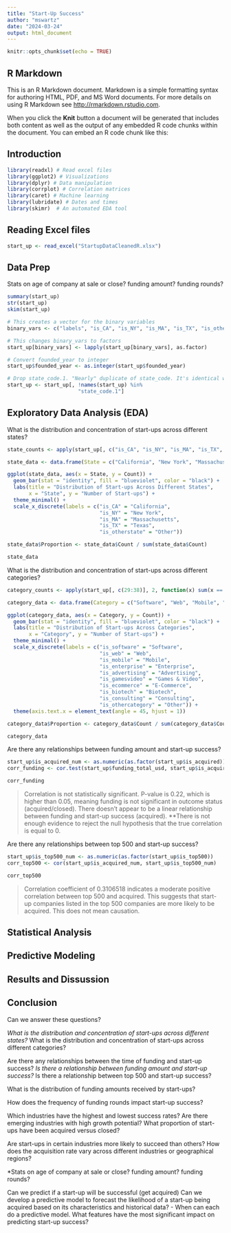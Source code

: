 ```yaml
---
title: "Start-Up Success"
author: "mswartz"
date: "2024-03-24"
output: html_document
---
```


```r
knitr::opts_chunk$set(echo = TRUE)
```

## R Markdown

This is an R Markdown document. Markdown is a simple formatting syntax for authoring HTML, PDF, and MS Word documents. For more details on using R Markdown see <http://rmarkdown.rstudio.com>.

When you click the **Knit** button a document will be generated that includes both content as well as the output of any embedded R code chunks within the document. You can embed an R code chunk like this:

## Introduction


```r
library(readxl) # Read excel files
library(ggplot2) # Visualizations
library(dplyr) # Data manipulation 
library(corrplot) # Correlation matrices
library(caret) # Machine learning 
library(lubridate) # Dates and times
library(skimr)  # An automated EDA tool
```

## Reading Excel files

```r
start_up <- read_excel("StartupDataCleanedR.xlsx")
```

## Data Prep

Stats on age of company at sale or close? funding amount? funding rounds? 

```r
summary(start_up)
str(start_up)
skim(start_up)
```


```r
# This creates a vector for the binary variables
binary_vars <- c("labels", "is_CA", "is_NY", "is_MA", "is_TX", "is_otherstate", "is_software", "is_web", "is_mobile", "is_enterprise", "is_advertising", "is_gamesvideo", "is_ecommerce", "is_biotech", "is_consulting", "is_othercategory", "is_top500", "is_acquired", "is_closed")

# This changes binary_vars to factors
start_up[binary_vars] <- lapply(start_up[binary_vars], as.factor)

# Convert founded_year to integer
start_up$founded_year <- as.integer(start_up$founded_year)

# Drop state_code.1. "Nearly" duplicate of state_code. It's identical with the exception of one missing value. 
start_up <- start_up[, !names(start_up) %in%
                       "state_code.1"]
```

## Exploratory Data Analysis (EDA)

What is the distribution and concentration of start-ups across different states?

```r
state_counts <- apply(start_up[, c("is_CA", "is_NY", "is_MA", "is_TX", "is_otherstate")], 2, function(x) sum(x == 1))

state_data <- data.frame(State = c("California", "New York", "Massachusetts", "Texas", "Other"), Count = state_counts)

ggplot(state_data, aes(x = State, y = Count)) +
  geom_bar(stat = "identity", fill = "blueviolet", color = "black") +
  labs(title = "Distribution of Start-ups Across Different States",
       x = "State", y = "Number of Start-ups") +
  theme_minimal() +
  scale_x_discrete(labels = c("is_CA" = "California",
                              "is_NY" = "New York",
                              "is_MA" = "Massachusetts",
                              "is_TX" = "Texas",
                              "is_otherstate" = "Other")) 

state_data$Proportion <- state_data$Count / sum(state_data$Count)

state_data

```

What is the distribution and concentration of start-ups across different categories?

```r
category_counts <- apply(start_up[, c(29:38)], 2, function(x) sum(x == 1))

category_data <- data.frame(Category = c("Software", "Web", "Mobile", "Enterprise", "Advertising", "Games & Video", "E-Commerce", "Biotech", "Consulting", "Other"), Count = category_counts)

ggplot(category_data, aes(x = Category, y = Count)) +
  geom_bar(stat = "identity", fill = "blueviolet", color = "black") +
  labs(title = "Distribution of Start-ups Across Categories",
       x = "Category", y = "Number of Start-ups") +
  theme_minimal() +
  scale_x_discrete(labels = c("is_software" = "Software",
                              "is_web" = "Web",
                              "is_mobile" = "Mobile",
                              "is_enterprise" = "Enterprise",
                              "is_advertising" = "Advertising",
                              "is_gamesvideo" = "Games & Video",
                              "is_ecommerce" = "E-Commerce",
                              "is_biotech" = "Biotech",
                              "is_consulting" = "Consulting",
                              "is_othercategory" = "Other")) +
  theme(axis.text.x = element_text(angle = 45, hjust = 1))

category_data$Proportion <- category_data$Count / sum(category_data$Count)

category_data
```

Are there any relationships between funding amount and start-up success?

```r
start_up$is_acquired_num <- as.numeric(as.factor(start_up$is_acquired))
corr_funding <- cor.test(start_up$funding_total_usd, start_up$is_acquired_num)

corr_funding
```
> Correlation is not statistically significant. P-value is 0.22, which is higher than 0.05, meaning funding is not significant in outcome status (acquired/closed). There doesn't appear to be a linear relationship between funding and start-up success (acquired). **There is not enough evidence to reject the null hypothesis that the true correlation is equal to 0. 

Are there any relationships between top 500 and start-up success?

```r
start_up$is_top500_num <- as.numeric(as.factor(start_up$is_top500))
corr_top500 <- cor(start_up$is_acquired_num, start_up$is_top500_num)

corr_top500
```
> Correlation coefficient of 0.3106518 indicates a moderate positive correlation between top 500 and acquired. This suggests that start-up companies listed in the top 500 companies are more likely to be acquired. This does not mean causation.



## Statistical Analysis

## Predictive Modeling

## Results and Dissussion

## Conclusion

Can we answer these questions?

*What is the distribution and concentration of start-ups across different states?
*What is the distribution and concentration of start-ups across different categories?

Are there any relationships between the time of funding and start-up success?
*Is there a relationship between funding amount and start-up success?
*Is there a relationship between top 500 and start-up success?

What is the distribution of funding amounts received by start-ups?

How does the frequency of funding rounds impact start-up success?

Which industries have the highest and lowest success rates?
Are there emerging industries with high growth potential?
What proportion of start-ups have been acquired versus closed?

Are start-ups in certain industries more likely to succeed than others?
How does the acquisition rate vary across different industries or geographical regions?

*Stats on age of company at sale or close? funding amount? funding rounds? 

Can we predict if a start-up will be successful (get acquired)
Can we develop a predictive model to forecast the likelihood of a start-up being acquired based on its characteristics and historical data?
- When can each do a predictive model. 
What features have the most significant impact on predicting start-up success?



